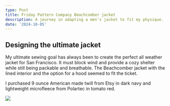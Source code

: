 ```yaml
---
type: Post
title: Friday Pattern Company Beachcomber jacket
description: A journey in adapting a men's jacket to fit my physique.
date: '2024-10-05'
---
```

## Designing the ultimate jacket

My ultimate sewing goal has always been to create the perfect all weather jacket for San Francisco. It must block wind and provide a cozy shelter while still being packable and breathable. The Beachcomber jacket with the lined interior and the option for a hood seemed to fit the ticket.

I purchased 9 ounce American made twill from Etsy in dark navy and lightweight microfleece from Polartec in tomato red.

![](/images/Screenshot%202025-02-14%20at%205.23.41%E2%80%AFPM.png)

